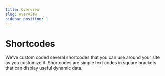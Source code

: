 ```yaml
---
title: Overview
slug: overview
sidebar_position: 1
---
```


# Shortcodes

We’ve custom coded several shortcodes that you can use around your site as you customize it. Shortcodes are simple text codes in square brackets that can display useful dynamic data.